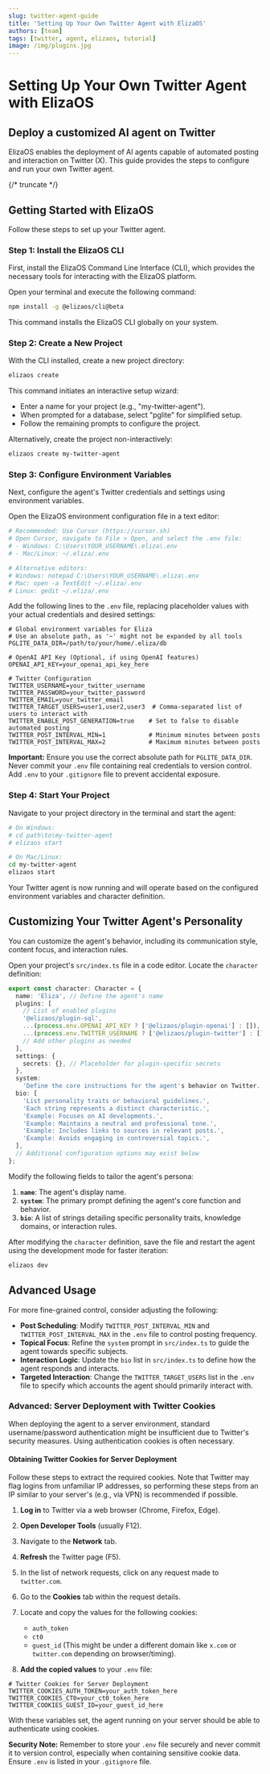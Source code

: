 ```yaml
---
slug: twitter-agent-guide
title: 'Setting Up Your Own Twitter Agent with ElizaOS'
authors: [team]
tags: [twitter, agent, elizaos, tutorial]
image: /img/plugins.jpg
---
```


# Setting Up Your Own Twitter Agent with ElizaOS

## Deploy a customized AI agent on Twitter

ElizaOS enables the deployment of AI agents capable of automated posting and interaction on Twitter (X). This guide provides the steps to configure and run your own Twitter agent.

{/* truncate */}

## Getting Started with ElizaOS

Follow these steps to set up your Twitter agent.

### Step 1: Install the ElizaOS CLI

First, install the ElizaOS Command Line Interface (CLI), which provides the necessary tools for interacting with the ElizaOS platform.

Open your terminal and execute the following command:

```bash
npm install -g @elizaos/cli@beta
```

This command installs the ElizaOS CLI globally on your system.

### Step 2: Create a New Project

With the CLI installed, create a new project directory:

```bash
elizaos create
```

This command initiates an interactive setup wizard:

- Enter a name for your project (e.g., "my-twitter-agent").
- When prompted for a database, select "pglite" for simplified setup.
- Follow the remaining prompts to configure the project.

Alternatively, create the project non-interactively:

```bash
elizaos create my-twitter-agent
```

### Step 3: Configure Environment Variables

Next, configure the agent's Twitter credentials and settings using environment variables.

Open the ElizaOS environment configuration file in a text editor:

```bash
# Recommended: Use Cursor (https://cursor.sh)
# Open Cursor, navigate to File > Open, and select the .env file:
# - Windows: C:\Users\YOUR_USERNAME\.eliza\.env
# - Mac/Linux: ~/.eliza/.env

# Alternative editors:
# Windows: notepad C:\Users\YOUR_USERNAME\.eliza\.env
# Mac: open -a TextEdit ~/.eliza/.env
# Linux: gedit ~/.eliza/.env
```

Add the following lines to the `.env` file, replacing placeholder values with your actual credentials and desired settings:

```
# Global environment variables for Eliza
# Use an absolute path, as '~' might not be expanded by all tools
PGLITE_DATA_DIR=/path/to/your/home/.eliza/db

# OpenAI API Key (Optional, if using OpenAI features)
OPENAI_API_KEY=your_openai_api_key_here

# Twitter Configuration
TWITTER_USERNAME=your_twitter_username
TWITTER_PASSWORD=your_twitter_password
TWITTER_EMAIL=your_twitter_email
TWITTER_TARGET_USERS=user1,user2,user3  # Comma-separated list of users to interact with
TWITTER_ENABLE_POST_GENERATION=true    # Set to false to disable automated posting
TWITTER_POST_INTERVAL_MIN=1            # Minimum minutes between posts
TWITTER_POST_INTERVAL_MAX=2            # Maximum minutes between posts
```

**Important:** Ensure you use the correct absolute path for `PGLITE_DATA_DIR`. Never commit your `.env` file containing real credentials to version control. Add `.env` to your `.gitignore` file to prevent accidental exposure.

### Step 4: Start Your Project

Navigate to your project directory in the terminal and start the agent:

```bash
# On Windows:
# cd path\to\my-twitter-agent
# elizaos start

# On Mac/Linux:
cd my-twitter-agent
elizaos start
```

Your Twitter agent is now running and will operate based on the configured environment variables and character definition.

## Customizing Your Twitter Agent's Personality

You can customize the agent's behavior, including its communication style, content focus, and interaction rules.

Open your project's `src/index.ts` file in a code editor. Locate the `character` definition:

```typescript
export const character: Character = {
  name: 'Eliza', // Define the agent's name
  plugins: [
    // List of enabled plugins
    '@elizaos/plugin-sql',
    ...(process.env.OPENAI_API_KEY ? ['@elizaos/plugin-openai'] : []),
    ...(process.env.TWITTER_USERNAME ? ['@elizaos/plugin-twitter'] : []),
    // Add other plugins as needed
  ],
  settings: {
    secrets: {}, // Placeholder for plugin-specific secrets
  },
  system:
    'Define the core instructions for the agent's behavior on Twitter. Example: Be informative, share tech news, and answer AI-related questions.',
  bio: [
    'List personality traits or behavioral guidelines.',
    'Each string represents a distinct characteristic.',
    'Example: Focuses on AI developments.',
    'Example: Maintains a neutral and professional tone.',
    'Example: Includes links to sources in relevant posts.',
    'Example: Avoids engaging in controversial topics.',
  ],
  // Additional configuration options may exist below
};
```

Modify the following fields to tailor the agent's persona:

1.  **`name`**: The agent's display name.
2.  **`system`**: The primary prompt defining the agent's core function and behavior.
3.  **`bio`**: A list of strings detailing specific personality traits, knowledge domains, or interaction rules.

After modifying the `character` definition, save the file and restart the agent using the development mode for faster iteration:

```bash
elizaos dev
```

## Advanced Usage

For more fine-grained control, consider adjusting the following:

- **Post Scheduling**: Modify `TWITTER_POST_INTERVAL_MIN` and `TWITTER_POST_INTERVAL_MAX` in the `.env` file to control posting frequency.
- **Topical Focus**: Refine the `system` prompt in `src/index.ts` to guide the agent towards specific subjects.
- **Interaction Logic**: Update the `bio` list in `src/index.ts` to define how the agent responds and interacts.
- **Targeted Interaction**: Change the `TWITTER_TARGET_USERS` list in the `.env` file to specify which accounts the agent should primarily interact with.

### Advanced: Server Deployment with Twitter Cookies

When deploying the agent to a server environment, standard username/password authentication might be insufficient due to Twitter's security measures. Using authentication cookies is often necessary.

#### Obtaining Twitter Cookies for Server Deployment

Follow these steps to extract the required cookies. Note that Twitter may flag logins from unfamiliar IP addresses, so performing these steps from an IP similar to your server's (e.g., via VPN) is recommended if possible.

1.  **Log in** to Twitter via a web browser (Chrome, Firefox, Edge).
2.  **Open Developer Tools** (usually F12).
3.  Navigate to the **Network** tab.
4.  **Refresh** the Twitter page (F5).
5.  In the list of network requests, click on any request made to `twitter.com`.
6.  Go to the **Cookies** tab within the request details.
7.  Locate and copy the values for the following cookies:

    - `auth_token`
    - `ct0`
    - `guest_id` (This might be under a different domain like `x.com` or `twitter.com` depending on browser/timing).

8.  **Add the copied values** to your `.env` file:

```
# Twitter Cookies for Server Deployment
TWITTER_COOKIES_AUTH_TOKEN=your_auth_token_here
TWITTER_COOKIES_CT0=your_ct0_token_here
TWITTER_COOKIES_GUEST_ID=your_guest_id_here
```

With these variables set, the agent running on your server should be able to authenticate using cookies.

**Security Note:** Remember to store your `.env` file securely and never commit it to version control, especially when containing sensitive cookie data. Ensure `.env` is listed in your `.gitignore` file.
